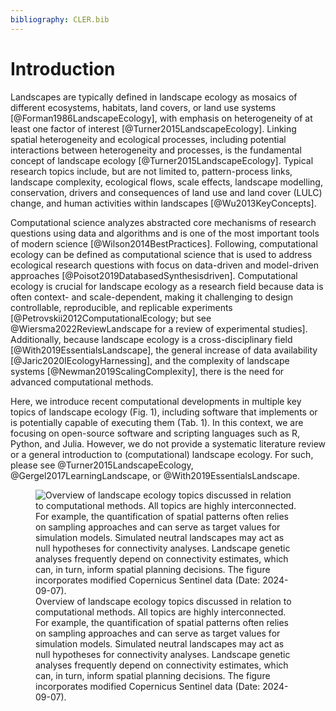 ```yaml
---
bibliography: CLER.bib
---
```


<!-- Person responsible: Hesselbarth -->

# Introduction {#sec-introduction}

Landscapes are typically defined in landscape ecology as mosaics of different ecosystems, habitats, land covers, or land use systems [@Forman1986LandscapeEcology], with emphasis on heterogeneity of at least one factor of interest [@Turner2015LandscapeEcology].
Linking spatial heterogeneity and ecological processes, including potential interactions between heterogeneity and processes, is the fundamental concept of landscape ecology [@Turner2015LandscapeEcology].
Typical research topics include, but are not limited to, pattern-process links, landscape complexity, ecological flows, scale effects, landscape modelling, conservation, drivers and consequences of land use and land cover (LULC) change, and human activities within landscapes [@Wu2013KeyConcepts].

Computational science analyzes abstracted core mechanisms of research questions using data and algorithms and is one of the most important tools of modern science [@Wilson2014BestPractices].
<!-- R1: Data-driven and model-driven -->
Following, computational ecology can be defined as computational science that is used to address ecological research questions with focus on data-driven and model-driven approaches [@Poisot2019DatabasedSynthesisdriven].
Computational ecology is crucial for landscape ecology as a research field because data is often context- and scale-dependent, making it challenging to design controllable, reproducible, and replicable experiments [@Petrovskii2012ComputationalEcology; but see @Wiersma2022ReviewLandscape for a review of experimental studies].
Additionally, because landscape ecology is a cross-disciplinary field [@With2019EssentialsLandscape], the general increase of data availability [@Jaric2020IEcologyHarnessing], and the complexity of landscape systems [@Newman2019ScalingComplexity], there is the need for advanced computational methods.

<!-- R1: Very good idea to suggest software implementing methodological developments. It would be even better with a recapitulative table -->
Here, we introduce recent computational developments in multiple key topics of landscape ecology (Fig. 1), including software that implements or is potentially capable of executing them (Tab. 1).
In this context, we are focusing on open-source software and scripting languages such as R, Python, and Julia.
However, we do not provide a systematic literature review or a general introduction to (computational) landscape ecology.
For such, please see @Turner2015LandscapeEcology, @Gergel2017LearningLandscape, or @With2019EssentialsLandscape.

<!-- R1: The links between Spatial sampling, Spatial planning, and Genetics, towards Landscape mean?  The figure would be more meaningful with an explanation of these links, either in the caption or directly on the figure. Also, for other topics (e.g. connectivity), a keyword (or short sentence) summarizing the contribution of the topic to Landscape Ecology would be great. -->

![Overview of landscape ecology topics discussed in relation to computational methods. All topics are highly interconnected. For example, the quantification of spatial patterns often relies on sampling approaches and can serve as target values for simulation models. Simulated neutral landscapes may act as null hypotheses for connectivity analyses. Landscape genetic analyses frequently depend on connectivity estimates, which can, in turn, inform spatial planning decisions. The figure incorporates modified Copernicus Sentinel data (Date: 2024-09-07).](Figures/Fig-1.jpg)
